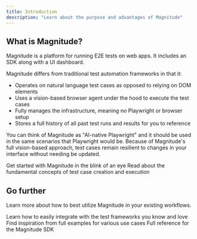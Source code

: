 ```yaml
---
title: Introduction
description: "Learn about the purpose and advantages of Magnitude"
---
```


## What is Magnitude?

Magnitude is a platform for running E2E tests on web apps. It includes an SDK along with a UI dashboard.

Magnitude differs from traditional test automation frameworks in that it:
- Operates on natural language test cases as opposed to relying on DOM elements
- Uses a vision-based browser agent under the hood to execute the test cases
- Fully manages the infrastructure, meaning no Playwright or browser setup
- Stores a full history of all past test runs and results for you to reference

You can think of Magnitude as "AI-native Playwright" and it should be used in the same scenarios that Playwright would be.
Because of Magnitude's full vision-based approach, test cases remain resilient to changes in your interface without needing be updated.

<CardGroup cols={2}>
  <Card
    title="Quickstart"
    icon="jet-fighter-up"
    href="/getting-started/quickstart"
  >
    Get started with Magnitude in the blink of an eye
  </Card>
  <Card
    title="Core Concepts"
    icon="arrows-to-circle"
    href="/core-concepts"
  >
    Read about the fundamental concepts of test case creation and execution
  </Card>
</CardGroup>

## Go further

Learn more about how to best utilize Magnitude in your existing workflows.

<CardGroup cols={1}>
  <Card
    title="Integrations"
    icon="gears"
    href="/integrations"
  >
    Learn how to easily integrate with the test frameworks you know and love
  </Card>
  <Card
    title="Examples"
    icon="code"
    href="/examples"
  >
    Find inspiration from full examples for various use cases 
  </Card>
  <Card
    title="Reference"
    icon="folder-tree"
    href="/reference"
  >
    Full reference for the Magnitude SDK
  </Card>
</CardGroup>

